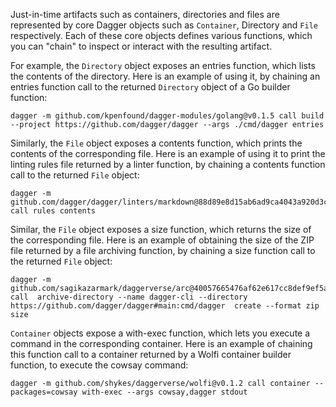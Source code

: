 Just-in-time artifacts such as containers, directories and files are represented by core Dagger objects such as `Container`, Directory and `File` respectively. Each of these core objects defines various functions, which you can "chain" to inspect or interact with the resulting artifact.

For example, the `Directory` object exposes an entries function, which lists the contents of the directory. Here is an example of using it, by chaining an entries function call to the returned `Directory` object of a Go builder function:

```shell
dagger -m github.com/kpenfound/dagger-modules/golang@v0.1.5 call build --project https://github.com/dagger/dagger --args ./cmd/dagger entries
```

Similarly, the `File` object exposes a contents function, which prints the contents of the corresponding file. Here is an example of using it to print the linting rules file returned by a linter function, by chaining a contents function call to the returned `File` object:

```shell
dagger -m github.com/dagger/dagger/linters/markdown@88d89e8d15ab6ad9ca4043a920d3cd735a6405fd call rules contents
```

Similar, the `File` object exposes a size function, which returns the size of the corresponding file. Here is an example of obtaining the size of the ZIP file returned by a file archiving function, by chaining a size function call to the returned `File` object:

```shell
dagger -m github.com/sagikazarmark/daggerverse/arc@40057665476af62e617cc8def9ef5a87735264a9 call  archive-directory --name dagger-cli --directory https://github.com/dagger/dagger#main:cmd/dagger  create --format zip size
```

`Container` objects expose a with-exec function, which lets you execute a command in the corresponding container. Here is an example of chaining this function call to a container returned by a Wolfi container builder function, to execute the cowsay command:

```shell
dagger -m github.com/shykes/daggerverse/wolfi@v0.1.2 call container --packages=cowsay with-exec --args cowsay,dagger stdout
```
